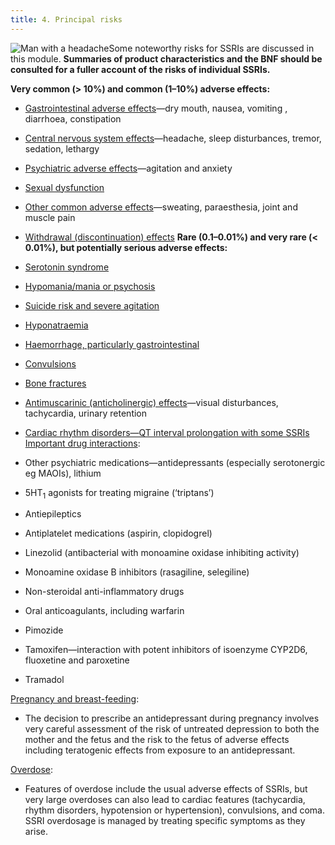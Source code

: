 ```yaml
---
title: 4. Principal risks
---
```



![Man with a headache](../../assets/con131992.jpg)Some noteworthy risks for SSRIs are discussed in this module. **Summaries of product characteristics and the BNF should be consulted for a fuller account of the risks of individual SSRIs.**

**Very common (> 10%) and common (1–10%) adverse effects:**

* [Gastrointestinal adverse effects](/ssri/CON146583_6)—dry mouth, nausea, vomiting , diarrhoea, constipation
* [Central nervous system effects](/ssri/CON146583_7)—headache, sleep disturbances, tremor, sedation, lethargy
* [Psychiatric adverse effects](/ssri/CON146583_8)—agitation and anxiety
* [Sexual dysfunction](/ssri/CON146583_9)
* [Other common adverse effects](/ssri/CON146583_10)—sweating, paraesthesia, joint and muscle pain
* [Withdrawal (discontinuation) effects](/ssri/CON146583_11)
**Rare (0.1–0.01%) and very rare (< 0.01%), but potentially serious adverse effects:**

* [Serotonin syndrome](/ssri/CON146583_12)
* [Hypomania/mania or psychosis](/ssri/CON146583_13)
* [Suicide risk and severe agitation](/ssri/CON146583_14)
* [Hyponatraemia](/ssri/CON146583_15)
* [Haemorrhage, particularly gastrointestinal](/ssri/CON146583_16)
* [Convulsions](/ssri/CON146583_17)
* [Bone fractures](/ssri/CON146583_18)
* [Antimuscarinic (anticholinergic) effects](/ssri/CON146583_19)—visual disturbances, tachycardia, urinary retention
* [Cardiac rhythm disorders—QT interval prolongation with some SSRIs](/ssri/CON146583_20)
[Important drug interactions](/ssri/CON146583_21):

* Other psychiatric medications—antidepressants (especially serotonergic eg MAOIs), lithium
* 5HT<sub>1</sub> agonists for treating migraine (‘triptans’)
* Antiepileptics
* Antiplatelet medications (aspirin, clopidogrel)
* Linezolid (antibacterial with monoamine oxidase inhibiting activity)
* Monoamine oxidase B inhibitors (rasagiline, selegiline)
* Non-steroidal anti-inflammatory drugs
* Oral anticoagulants, including warfarin
* Pimozide
* Tamoxifen—interaction with potent inhibitors of isoenzyme CYP2D6, fluoxetine and paroxetine
* Tramadol

[Pregnancy and breast-feeding](/ssri/CON146583_22):

* The decision to prescribe an antidepressant during pregnancy involves very careful assessment of the risk of untreated depression to both the mother and the fetus and the risk to the fetus of adverse effects including teratogenic effects from exposure to an antidepressant.

[Overdose](/ssri/CON146583_23):

* Features of overdose include the usual adverse effects of SSRIs, but very large overdoses can also lead to cardiac features (tachycardia, rhythm disorders, hypotension or hypertension), convulsions, and coma. SSRI overdosage is managed by treating specific symptoms as they arise.
